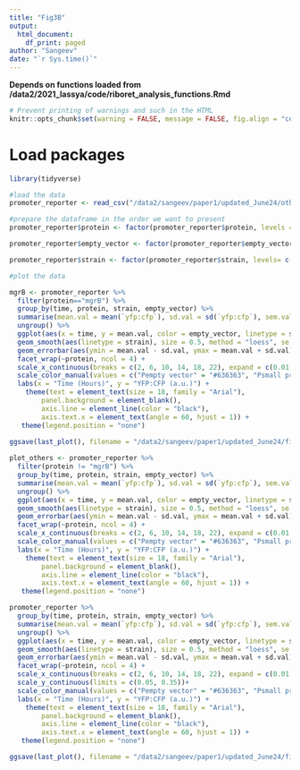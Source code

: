 ```yaml
---
title: "Fig3B"
output: 
  html_document:
    df_print: paged
author: "Sangeev"
date: "`r Sys.time()`"
---
```


<style type="text/css">
.main-container {
  max-width: 1500px;
  margin-left: auto;
  margin-right: auto;
}
</style>

**Depends on functions loaded from /data2/2021_lassya/code/riboret_analysis_functions.Rmd**

```r
# Prevent printing of warnings and such in the HTML
knitr::opts_chunk$set(warning = FALSE, message = FALSE, fig.align = "center", eval = FALSE)
```

# Load packages
```r
library(tidyverse)
```

```r
#load the data
promoter_reporter <- read_csv("/data2/sangeev/paper1/updated_June24/other_analysis/dataframe/promoter_reporter.csv")
```

```r
#prepare the dataframe in the order we want to present
promoter_reporter$protein <- factor(promoter_reporter$protein, levels = c("mgrB", "mgtS-mgtT", "proP-pmrR","pmrR", "ymiA-yciX-ymiC", "ymiC",  "yoaI", "yobF", "yddY", "yriA-yriB", "yadX-clcA-yadW", "yadW","ykgS",  "asr-ydgU", "ydgU", "yqhI",  "dinQ"))

promoter_reporter$empty_vector <- factor(promoter_reporter$empty_vector, levels= c("Psmall protein",  "Pempty vector"))

promoter_reporter$strain <- factor(promoter_reporter$strain, levels= c("wild_type",  "mutant"))
```

```r
#plot the data

mgrB <- promoter_reporter %>% 
  filter(protein=="mgrB") %>%
  group_by(time, protein, strain, empty_vector) %>%
  summarise(mean.val = mean(`yfp:cfp`), sd.val = sd(`yfp:cfp`), sem.val = sd.val / sqrt(n())) %>%
  ungroup() %>%
  ggplot(aes(x = time, y = mean.val, color = empty_vector, linetype = strain)) +
  geom_smooth(aes(linetype = strain), size = 0.5, method = "loess", se = FALSE) +
  geom_errorbar(aes(ymin = mean.val - sd.val, ymax = mean.val + sd.val),linetype = "solid", width = 0.2) +
  facet_wrap(~protein, ncol = 4) +
  scale_x_continuous(breaks = c(2, 6, 10, 14, 18, 22), expand = c(0.01, 0.01)) +
  scale_color_manual(values = c("Pempty vector" = "#636363", "Psmall protein" = "#de2d26")) +
  labs(x = "Time (Hours)", y = "YFP:CFP (a.u.)") +
    theme(text = element_text(size = 18, family = "Arial"),
        panel.background = element_blank(),
        axis.line = element_line(color = "black"),
        axis.text.x = element_text(angle = 60, hjust = 1)) +
   theme(legend.position = "none")
        
ggsave(last_plot(), filename = "/data2/sangeev/paper1/updated_June24/figures/Fig3B-mgrB_promoter_reporter.png", width = 3, height = 3, units = "in", dpi = 600)

plot_others <- promoter_reporter %>%
  filter(protein != "mgrB") %>%
  group_by(time, protein, strain, empty_vector) %>%
  summarise(mean.val = mean(`yfp:cfp`), sd.val = sd(`yfp:cfp`), sem.val = sd.val / sqrt(n())) %>%
  ungroup() %>%
  ggplot(aes(x = time, y = mean.val, color = empty_vector, linetype = strain)) +
  geom_smooth(aes(linetype = strain), size = 0.5, method = "loess", se = FALSE) +
  geom_errorbar(aes(ymin = mean.val - sd.val, ymax = mean.val + sd.val),linetype = "solid", width = 0.2) +
  facet_wrap(~protein, ncol = 4) +
  scale_x_continuous(breaks = c(2, 6, 10, 14, 18, 22), expand = c(0.01, 0.01)) +
  scale_color_manual(values = c("Pempty vector" = "#636363", "Psmall protein" = "#de2d26")) +
  labs(x = "Time (Hours)", y = "YFP:CFP (a.u.)") +
    theme(text = element_text(size = 18, family = "Arial"),
        panel.background = element_blank(),
        axis.line = element_line(color = "black"),
        axis.text.x = element_text(angle = 60, hjust = 1)) +
   theme(legend.position = "none")

promoter_reporter %>%
  group_by(time, protein, strain, empty_vector) %>%
  summarise(mean.val = mean(`yfp:cfp`), sd.val = sd(`yfp:cfp`), sem.val = sd.val / sqrt(n())) %>%
  ungroup() %>%
  ggplot(aes(x = time, y = mean.val, color = empty_vector, linetype = strain)) +
  geom_smooth(aes(linetype = strain), size = 0.5, method = "loess", se = FALSE) +
  geom_errorbar(aes(ymin = mean.val - sd.val, ymax = mean.val + sd.val),linetype = "solid", width = 0.2) +
  facet_wrap(~protein, ncol = 4) +
  scale_x_continuous(breaks = c(2, 6, 10, 14, 18, 22), expand = c(0.01, 0.01)) +
  scale_y_continuous(limits = c(0.05, 0.35))+
  scale_color_manual(values = c("Pempty vector" = "#636363", "Psmall protein" = "#de2d26")) +
  labs(x = "Time (Hours)", y = "YFP:CFP (a.u.)") +
    theme(text = element_text(size = 18, family = "Arial"),
        panel.background = element_blank(),
        axis.line = element_line(color = "black"),
        axis.text.x = element_text(angle = 60, hjust = 1)) +
   theme(legend.position = "none")

ggsave(last_plot(), filename = "/data2/sangeev/paper1/updated_June24/figures/Fig3B-other_proteins_promoter_reporter.png", width = 12, height = 12, units = "in", dpi = 600)
```

